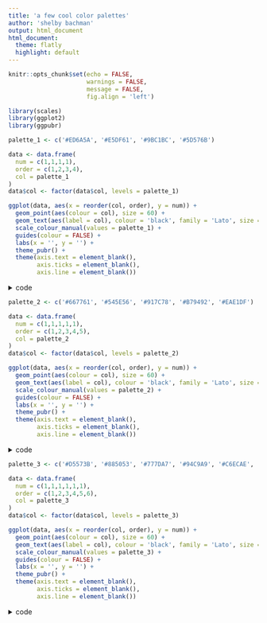 ```yaml
---
title: 'a few cool color palettes'
author: 'shelby bachman'
output: html_document
html_document:
  theme: flatly
  highlight: default
---
```


```r

knitr::opts_chunk$set(echo = FALSE,
                      warnings = FALSE,
                      message = FALSE,
                      fig.align = 'left')

library(scales)
library(ggplot2)
library(ggpubr)

```

```r

palette_1 <- c('#ED6A5A', '#E5DF61', '#9BC1BC', '#5D576B')

data <- data.frame(
  num = c(1,1,1,1),
  order = c(1,2,3,4),
  col = palette_1
)
data$col <- factor(data$col, levels = palette_1)

ggplot(data, aes(x = reorder(col, order), y = num)) +
  geom_point(aes(colour = col), size = 60) +
  geom_text(aes(label = col), colour = 'black', family = 'Lato', size = 6) +
  scale_colour_manual(values = palette_1) +
  guides(colour = FALSE) +
  labs(x = '', y = '') +
  theme_pubr() +
  theme(axis.text = element_blank(),
        axis.ticks = element_blank(),
        axis.line = element_blank())

```

<details><summary>code</summary>

```r

c('#ED6A5A', '#E5DF61', '#9BC1BC', '#5D576B')

```

</details>

```r

palette_2 <- c('#667761', '#545E56', '#917C78', '#B79492', '#EAE1DF')

data <- data.frame(
  num = c(1,1,1,1,1),
  order = c(1,2,3,4,5),
  col = palette_2
)
data$col <- factor(data$col, levels = palette_2)

ggplot(data, aes(x = reorder(col, order), y = num)) +
  geom_point(aes(colour = col), size = 60) +
  geom_text(aes(label = col), colour = 'black', family = 'Lato', size = 6) +
  scale_colour_manual(values = palette_2) +
  guides(colour = FALSE) +
  labs(x = '', y = '') +
  theme_pubr() +
  theme(axis.text = element_blank(),
        axis.ticks = element_blank(),
        axis.line = element_blank())

```

<details><summary>code</summary>

```r

c('#667761', '#545E56', '#917C78', '#B79492', '#EAE1DF')

```

</details>

```r

palette_3 <- c('#D5573B', '#885053', '#777DA7', '#94C9A9', '#C6ECAE', '#EAE151')

data <- data.frame(
  num = c(1,1,1,1,1,1),
  order = c(1,2,3,4,5,6),
  col = palette_3
)
data$col <- factor(data$col, levels = palette_3)

ggplot(data, aes(x = reorder(col, order), y = num)) +
  geom_point(aes(colour = col), size = 60) +
  geom_text(aes(label = col), colour = 'black', family = 'Lato', size = 6) +
  scale_colour_manual(values = palette_3) +
  guides(colour = FALSE) +
  labs(x = '', y = '') +
  theme_pubr() +
  theme(axis.text = element_blank(),
        axis.ticks = element_blank(),
        axis.line = element_blank())

```

<details><summary>code</summary>

```r

palette_3 <- c('#D5573B', '#885053', '#777DA7', '#94C9A9', '#C6ECAE', '#EAE151')

```

</details>